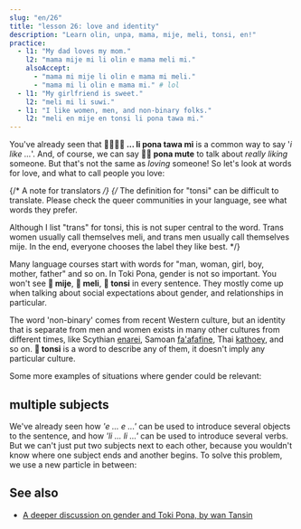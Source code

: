 ```yaml
---
slug: "en/26"
title: "lesson 26: love and identity"
description: "Learn olin, unpa, mama, mije, meli, tonsi, en!"
practice:
  - l1: "My dad loves my mom."
    l2: "mama mije mi li olin e mama meli mi."
    alsoAccept:
      - "mama mi mije li olin e mama mi meli."
      - "mama mi li olin e mama mi." # lol
  - l1: "My girlfriend is sweet."
    l2: "meli mi li suwi."
  - l1: "I like women, men, and non-binary folks."
    l2: "meli en mije en tonsi li pona tawa mi."
---
```



You've already seen that **󱤧󱥔󱥩󱤴 ... li pona tawa mi** is a common way to say '*i like ...*'. And, of course, we can say **󱥔󱤼 pona mute** to talk about *really liking* someone. But that's not the same as *loving* someone! So let's look at words for love, and what to call people you love:

<List>
  <Word sl="olin" m="to love" />
  <Word sl="unpa" m="to have sex" />
  <Word sl="mama" m="parent" />
  <Word sl="mije" m="man, masculine person, husband; male" />
  <Word sl="meli" m="woman, feminine person, wife; female" />
  <Word sl="tonsi" m="non-binary, gender-nonconforming; trans" />
</List>

{/* A note for translators */}
{/*
  The definition for "tonsi" can be difficult to translate.
  Please check the queer communities in your language, see what words they prefer.

  Although I list "trans" for tonsi, this is not super central to the word.
  Trans women usually call themselves meli, and trans men usually call themselves mije.
  In the end, everyone chooses the label they like best.
*/}

Many language courses start with words for "man, woman, girl, boy, mother, father" and so on. In Toki Pona, gender is not so important. You won't see **󱤵 mije**, **󱤳 meli**, **󱥾 tonsi** in every sentence. They mostly come up when talking about social expectations about gender, and relationships in particular.

<List>
  <Sentence sl="mi olin e mije mi." m="I love my boyfriend."/>
  <Sentence sl="mama o!" m="Mom! (or) Dad!"/>
  <Sentence sl="mi olin e meli." m="I'm into girls."/>
</List>

The word 'non-binary' comes from recent Western culture, but an identity that is separate from men and women exists in many other cultures from different times, like Scythian [enarei](https://en.wikipedia.org/wiki/Enaree), Samoan [fa'afafine](https://en.wikipedia.org/wiki/Fa%CA%BBafafine), Thai [kathoey](https://en.wikipedia.org/wiki/Kathoey), and so on. **󱥾 tonsi** is a word to describe any of them, it doesn't imply any particular culture.

Some more examples of situations where gender could be relevant:

<List>
  <Sentence sl="len mi li mije." m="I dress masculine." />
  <Sentence sl="jan olin mi li tonsi." m="My partner is non-binary." />
  <Sentence sl="mi meli e sijelo mi kepeken misikeke." m="I make my body more feminine with medication." />
</List>

## multiple subjects

We've already seen how *'e ... e ...'* can be used to introduce several objects to the sentence, and how *'li ... li ...'* can be used to introduce several verbs. But we can't just put two subjects next to each other, because you wouldn't know where one subject ends and another begins. To solve this problem, we use a new particle in between:

<List>
  <Word sl="en" m="joins subjects" />
  <Sentence sl="mi en ona li toki." m="Me and her are chatting." />
  <Sentence sl="soweli en waso li utala." m="The animal and the bird are fighting." />
  <Sentence sl="meli en mije li unpa." m="The woman and the man have sex." />
</List>

<Practice exercises={frontmatter.practice} />

## See also
* [A deeper discussion on gender and Toki Pona, by wan Tansin](https://www.tamz.in/toki_mi/there-is-no-gender-in-toki-pona/)
